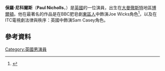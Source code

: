 {{Infobox person
| name         = Paul Nicholls
| image        =
| caption      = 
| birth_name   = Paul Greenhalgh
| birth_date   = {{Birth date and age|df=34 years|1979|04|12}}
| birth_place  = [[英格蘭|英格蘭]][[博爾頓|博爾頓]]
| occupation   = [[演員|演員]]
| years_active = 1989 - 現在
| spouse    = {{marriage|Chantal Brown|2008|2015|reason=divorced}}
| alma_mater   = 
| website      = 
}}
'''保羅·尼科爾斯'''（'''Paul Nicholls'''，{{bd|1979年|4月12日}}）是[[英國|英國]]的一位演員，出生在[[大曼徹斯特|大曼徹斯特]]地區[[博爾頓|博爾頓]]。他在最著名的作品是在BBC肥皂劇[[東區人|東區人]]中飾演Joe Wicks角色<ref name=IMDb>{{cite web|title=IMDb|url=http://www.imdb.com/name/nm0629493/|publisher=IMDb|accessdate=19 April 2012|archive-date=2020-09-15|archive-url=https://web.archive.org/web/20200915022413/https://www.imdb.com/name/nm0629493/|dead-url=no}}</ref>，以及在ITC電視劇法律與秩序：英國中飾演Sam Casey角色。
==參考資料==
{{Reflist}}

{{normdaten}}
{{DEFAULTSORT:Nicholls}}
[[Category:英國男演員|Category:英國男演員]]
{{英国人物小作品}}
{{actor-stub}}
